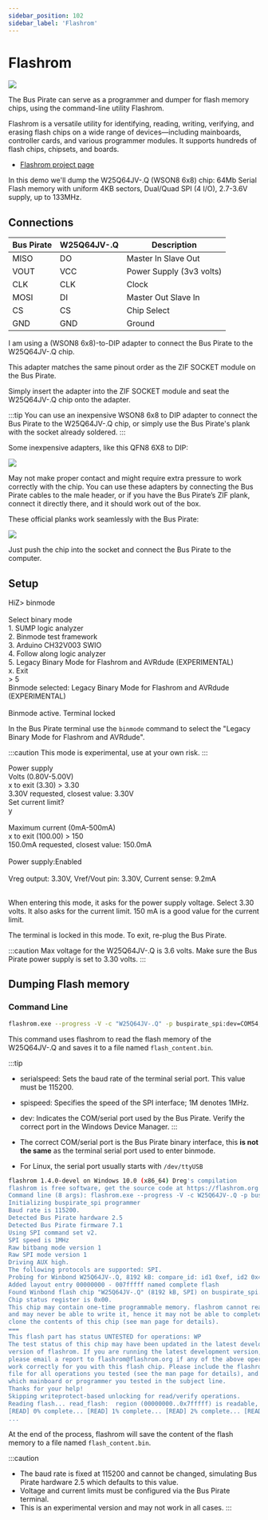 ```yaml
---
sidebar_position: 102
sidebar_label: 'Flashrom'
---
```


# Flashrom




<OldSiteWarning/>




![](./img/zifqfn.jpg)

The Bus Pirate can serve as a programmer and dumper for flash memory chips, using the command-line utility Flashrom.

Flashrom is a versatile utility for identifying, reading, writing, verifying, and erasing flash chips on a wide range of devices—including mainboards, controller cards, and various programmer modules. It supports hundreds of flash chips, chipsets, and boards.

- [Flashrom project page](https://flashrom.org/)

In this demo we'll dump the W25Q64JV-.Q (WSON8 6x8) chip: 64Mb Serial Flash memory with uniform 4KB sectors, Dual/Quad SPI (4 I/O), 2.7-3.6V supply, up to 133MHz.

## Connections

|Bus Pirate|W25Q64JV-.Q|Description|
|-|-|-|
|MISO|DO|Master In Slave Out|
|VOUT|VCC|Power Supply (3v3 volts)|
|CLK|CLK|Clock|
|MOSI|DI|Master Out Slave In|
|CS|CS|Chip Select|
|GND|GND|Ground|

I am using a (WSON8 6x8)-to-DIP adapter to connect the Bus Pirate to the W25Q64JV-.Q chip.

This adapter matches the same pinout order as the ZIF SOCKET module on the Bus Pirate.

Simply insert the adapter into the ZIF SOCKET module and seat the W25Q64JV-.Q chip onto the adapter.

:::tip
You can use an inexpensive WSON8 6x8 to DIP adapter to connect the Bus Pirate to the W25Q64JV-.Q chip, or simply use the Bus Pirate's plank with the socket already soldered.
:::

Some inexpensive adapters, like this QFN8 6X8 to DIP: 

![](./img/qfntodip.jpg)

May not make proper contact and might require extra pressure to work correctly with the chip. You can use these adapters by connecting the Bus Pirate cables to the male header, or if you have the Bus Pirate’s ZIF plank, connect it directly there, and it should work out of the box.

These official planks work seamlessly with the Bus Pirate:

![](./img/flashadapters.jpg)

Just push the chip into the socket and connect the Bus Pirate to the computer.

## Setup
<BrowserWindow>
<span className="bp-prompt">HiZ></span> binmode<br/>
<br/>
<span className="bp-info">Select binary mode</span><br/>
 1. SUMP logic analyzer<br/>
 2. Binmode test framework<br/>
 3. Arduino CH32V003 SWIO<br/>
 4. Follow along logic analyzer<br/>
 5. Legacy Binary Mode for Flashrom and AVRdude (EXPERIMENTAL)<br/>
 x. Exit<br/>
<span className="bp-prompt"> ></span> 5<br/>
<span className="bp-info">Binmode selected: </span>
 Legacy Binary Mode for Flashrom and AVRdude (EXPERIMENTAL)<br/><br/>
<span className="bp-info">Binmode active. Terminal locked</span><br/>
</BrowserWindow>

In the Bus Pirate terminal use the ```binmode``` command to select the "Legacy Binary Mode for Flashrom and AVRdude".

:::caution 
This mode is experimental, use at your own risk.
:::

<BrowserWindow>
<span className="bp-info">Power supply<br/>
Volts (0.80V-5.00V)</span><br/>
<span className="bp-prompt">x to exit (3.30) ></span> 3.30<br/>
<span className="bp-float">3.30</span>V<span className="bp-info"> requested, closest value: <span className="bp-float">3.30</span></span>V<br/>
Set current limit?<br/>
y<br/>
<br/>
<span className="bp-info">Maximum current (0mA-500mA)</span><br/>
<span className="bp-prompt">x to exit (100.00) ></span> 150<br/>
<span className="bp-float">150.0</span>mA<span className="bp-info"> requested, closest value: <span className="bp-float">150.0</span></span>mA<br/>
<br/>
<span className="bp-info">Power supply:</span>Enabled<br/>
<span className="bp-info"><br/>
Vreg output: <span className="bp-float">3.30</span></span>V<span className="bp-info">, Vref/Vout pin: <span className="bp-float">3.30</span></span>V<span className="bp-info">, Current sense: <span className="bp-float">9.2</span></span>mA<span className="bp-info"><br/>
</span><br/>
</BrowserWindow>

When entering this mode, it asks for the power supply voltage. Select 3.30 volts. It also asks for the current limit. 150 mA is a good value for the current limit.

The terminal is locked in this mode. To exit, re-plug the Bus Pirate.

:::caution 
Max voltage for the W25Q64JV-.Q is 3.6 volts. Make sure the Bus Pirate power supply is set to 3.30 volts.
:::

## Dumping Flash memory

### Command Line

```bash
flashrom.exe --progress -V -c "W25Q64JV-.Q" -p buspirate_spi:dev=COM54,serialspeed=115200,spispeed=1M -r flash_content.bin
```
This command uses flashrom to read the flash memory of the W25Q64JV-.Q and saves it to a file named `flash_content.bin`.

:::tip
- serialspeed: Sets the baud rate of the terminal serial port. This value must be 115200.
- spispeed: Specifies the speed of the SPI interface; 1M denotes 1MHz.
- dev: Indicates the COM/serial port used by the Bus Pirate. Verify the correct port in the Windows Device Manager.
:::

- The correct COM/serial port is the Bus Pirate binary interface, this **is not the same** as the terminal serial port used to enter binmode.
- For Linux, the serial port usually starts with `/dev/ttyUSB`

```bash
flashrom 1.4.0-devel on Windows 10.0 (x86_64) Dreg's compilation
flashrom is free software, get the source code at https://flashrom.org
Command line (8 args): flashrom.exe --progress -V -c W25Q64JV-.Q -p buspirate_spi:dev=COM54,serialspeed=115200,spispeed=1M -r flash_content.bin
Initializing buspirate_spi programmer
Baud rate is 115200.
Detected Bus Pirate hardware 2.5
Detected Bus Pirate firmware 7.1
Using SPI command set v2.
SPI speed is 1MHz
Raw bitbang mode version 1
Raw SPI mode version 1
Driving AUX high.
The following protocols are supported: SPI.
Probing for Winbond W25Q64JV-.Q, 8192 kB: compare_id: id1 0xef, id2 0x4017
Added layout entry 00000000 - 007fffff named complete flash
Found Winbond flash chip "W25Q64JV-.Q" (8192 kB, SPI) on buspirate_spi.
Chip status register is 0x00.
This chip may contain one-time programmable memory. flashrom cannot read
and may never be able to write it, hence it may not be able to completely
clone the contents of this chip (see man page for details).
===
This flash part has status UNTESTED for operations: WP
The test status of this chip may have been updated in the latest development
version of flashrom. If you are running the latest development version,
please email a report to flashrom@flashrom.org if any of the above operations
work correctly for you with this flash chip. Please include the flashrom log
file for all operations you tested (see the man page for details), and mention
which mainboard or programmer you tested in the subject line.
Thanks for your help!
Skipping writeprotect-based unlocking for read/verify operations.
Reading flash... read_flash:  region (00000000..0x7fffff) is readable, reading range (00000000..0x7fffff).
[READ] 0% complete... [READ] 1% complete... [READ] 2% complete... [READ] 3% complete...
...
```

At the end of the process, flashrom will save the content of the flash memory to a file named `flash_content.bin`.

:::caution 
- The baud rate is fixed at 115200 and cannot be changed, simulating Bus Pirate hardware 2.5 which defaults to this value.
- Voltage and current limits must be configured via the Bus Pirate terminal.
- This is an experimental version and may not work in all cases.
:::